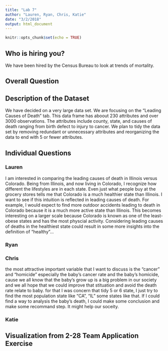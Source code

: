 ```yaml
---
title: "Lab 7"
author: "Lauren, Ryan, Chris, Katie"
date: "3/2/2018"
output: html_document
---
```


```r
knitr::opts_chunk$set(echo = TRUE)
```

## Who is hiring you?

We have been hired by the Census Bureau to look at trends of mortality.

## Overall Question

## Description of the Dataset

We have decided on a very large data set. We are focusing on the "Leading Causes of Death" tab. This data frame has aboout 230 attributes and over 3000 observations. The attributes include county, state, and causes of death ranging from birth defect to injury to cancer. 
We plan to tidy the data set by removing redundant or unnecessary attributes and reorganizing the data to end with 5 or fewer attributes. 

## Individual Questions

### Lauren

I am interested in comparing the leading causes of death in Illinois versus Colorado. Being from Illinois, and now living in Colorado, I recognize how different the lifestyles are in each state. Even just what people buy at the grocery stores tells me that Colorado is a much healthier state than Illinois. I want to see if this intuition is reflected in leading causes of death. For example, I would expect to find more outdoor accidents leading to death in Colorado because it is a much more active state than Illinois. This becomes interesting on a larger scale because Colorado is known as one of the least-obese states and has the most physcial activity. Considering leading causes of deaths in the healthiest state could result in some more insights into the definition of "healthy"... 

### Ryan

### Chris

the most attractive important variable that I want to discuss is the "cancer" and "homicide" especially the baby's cancer rate and the baby's homicide, cause we all know that the baby's grow up is a big problem in our society and we all hope that we could improve that stituation and avoid the death rate relate to baby. for that I was concern that tidy 5 or 6 state, I just try to find the most population state like "CA", "IL" some states like that. If I could find a way to analysis the baby's death, I could make some conclusion and make some recommand step. It might help our soceity.



### Katie

## Visualization from 2-28 Team Application Exercise
